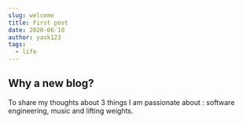 ```yaml
---
slug: welcome
title: First post
date: 2020-06-10
author: yask123
tags:
  - life
---
```


## Why a new blog?

<!--- I am starting this new blog to share my thoughts and learning about software engineering, music and lifting weights.  -->
To share my thoughts about 3 things I am passionate about : 
software engineering, music and lifting weights. 